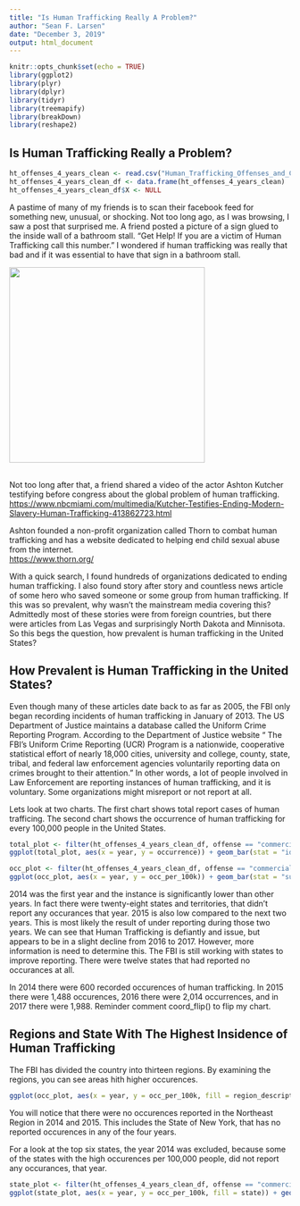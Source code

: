 ```yaml
---
title: "Is Human Trafficking Really A Problem?"
author: "Sean F. Larsen"
date: "December 3, 2019"
output: html_document
---
```


```r
knitr::opts_chunk$set(echo = TRUE)
library(ggplot2)
library(plyr)
library(dplyr)
library(tidyr)
library(treemapify)
library(breakDown)
library(reshape2)
```

## Is Human Trafficking Really a Problem?
```r
ht_offenses_4_years_clean <- read.csv("Human_Trafficking_Offenses_and_Clearances_by_State_2014_to_2017_clean.csv")
ht_offenses_4_years_clean_df <- data.frame(ht_offenses_4_years_clean)
ht_offenses_4_years_clean_df$X <- NULL
```

A pastime of many of my friends is to scan their facebook feed for something new, unusual, or shocking. Not too long ago, as I was browsing, I saw a post that surprised me. A friend posted a picture of a sign glued to the inside wall of a bathroom stall.  “Get Help! If you are a victim of Human Trafficking call this number.”  I wondered if human trafficking was really that bad and if it was essential to have that sign in a bathroom stall.

![](https://i.redd.it/z5xyp90dd8a31.jpg){width=350px}

<br />
Not too long after that, a friend shared a video of the actor Ashton Kutcher testifying before congress about the global problem of human trafficking.<br />
<https://www.nbcmiami.com/multimedia/Kutcher-Testifies-Ending-Modern-Slavery-Human-Trafficking-413862723.html>

Ashton founded a non-profit organization called Thorn to combat human trafficking and has a website dedicated to helping end child sexual abuse from the internet.<br />
<https://www.thorn.org/>

With a quick search, I found hundreds of organizations dedicated to ending human trafficking.  I also found story after story and countless news article of some hero who saved someone or some group from human trafficking. If this was so prevalent, why wasn’t the mainstream media covering this?  Admittedly most of these stories were from foreign countries, but there were articles from Las Vegas and surprisingly North Dakota and Minnisota.  So this begs the question, how prevalent is human trafficking in the United States?

## How Prevalent is Human Trafficking in the United States?

Even though many of these articles date back to as far as 2005, the FBI only began recording incidents of human trafficking in January of 2013.  The US Department of Justice maintains a database called the Uniform Crime Reporting Program. According to the Department of Justice website “ The FBI’s Uniform Crime Reporting (UCR) Program is a nationwide, cooperative statistical effort of nearly 18,000 cities, university and college, county, state, tribal, and federal law enforcement agencies voluntarily reporting data on crimes brought to their attention.” In other words, a lot of people involved in Law Enforcement are reporting instances of human trafficking, and it is voluntary.  Some organizations might misreport or not report at all.

Lets look at two charts.  The first chart shows total report cases of human trafficing.  The second chart shows the occurrence of human trafficking for every 100,000 people in the United States.

```r
total_plot <- filter(ht_offenses_4_years_clean_df, offense == "commercial sex act", occurrence)
ggplot(total_plot, aes(x = year, y = occurrence)) + geom_bar(stat = "identity", fill ="blue") + ggtitle("Total Occurrences of Human Trafficking \nFrom 2014 Through 2017") + labs(y= "Occurrences", x = "Year")

occ_plot <- filter(ht_offenses_4_years_clean_df, offense == "commercial sex act", occ_per_100k)
ggplot(occ_plot, aes(x = year, y = occ_per_100k)) + geom_bar(stat = "summary", fun.y = "mean", fill ="red") + ggtitle("Total Occurrences of Human Trafficking \nFrom 2014 Through 2017") + labs(y= "Occurrences Per 100k People", x = "Year")
```

2014 was the first year and the instance is significantly lower than other years.  In fact there were twenty-eight states and territories, that didn't report any occurances that year.  2015 is also low compared to the next two years.  This is most likely the result of under reporting during those two years.  We can see that Human Trafficking is defiantly and issue, but appears to be in a slight decline from 2016 to 2017.  However, more information is need to determine this.  The FBI is still working with states to improve reporting.  There were twelve states that had reported no occurances at all.

In 2014 there were 600 recorded occurences of human trafficking.  In 2015 there were 1,488 occurences, 2016	there were 2,014 occurrences, and in 2017 there were 1,988. Reminder comment coord_flip() to flip my chart.

## Regions and State With The Highest Insidence of Human Trafficking
The FBI has divided the country into thirteen regions. By examining the regions, you can see areas hith higher occurences.

```r
ggplot(occ_plot, aes(x = year, y = occ_per_100k, fill = region_description)) + geom_bar(position = "dodge", stat = "summary", fun.y = mean) + ggtitle("Total Occurrences of Human Trafficking \nBy Region From 2014 Through 2017") + labs(y= "Occurrences Per 100k People", x = "Year")
```

You will notice that there were no occurences reported in the Northeast Region in 2014 and 2015.  This includes the State of New York, that has no reported occurences in any of the four years.

For a look at the top six states, the year 2014 was excluded, because some of the states with the high occurences per 100,000 people, did not report any occurances, that year.
```r
state_plot <- filter(ht_offenses_4_years_clean_df, offense == "commercial sex act", occ_per_100k, year == c("2015", "2016", "2017"))
ggplot(state_plot, aes(x = year, y = occ_per_100k, fill = state)) + geom_bar(position = "dodge", stat = "summary", fun.y = "mean") + ggtitle("Total Occurrences of Human Trafficking \nBy State \nFrom 2015 Through 2017") + labs(y= "Occurrences Per 100k People", x = "Year", fill = "State")
```
